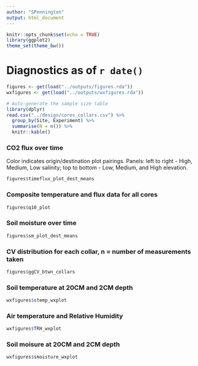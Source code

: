 ```yaml
---
author: "SPennington"
output: html_document
---
```


```r
knitr::opts_chunk$set(echo = TRUE)
library(ggplot2)
theme_set(theme_bw())
```

# Diagnostics as of `r date()`

```r
figures <- get(load("../outputs/figures.rda"))
wxfigures <- get(load("../outputs/wxfigures.rda"))
```

```r
# Auto-generate the sample size table
library(dplyr)
read.csv("../design/cores_collars.csv") %>% 
  group_by(Site, Experiment) %>% 
  summarise(N = n()) %>% 
  knitr::kable()
```

### CO2 flux over time

Color indicates origin/destination plot pairings. Panels: left to right - High, Medium, Low salinity; top to bottom - Low, Medium, and High elevation.

```r
figures$timeflux_plot_dest_means
```

### Composite temperature and flux data for all cores
```r
figures$q10_plot
```

### Soil moisture over time
```r
figures$sm_plot_dest_means
```

### CV distribution for each collar, n = number of measurements taken
```r
figures$ggCV_btwn_collars
```

### Soil temperature at 20CM and 2CM depth
```r
wxfigures$stemp_wxplot
```

### Air temperature and Relative Humidity
```r
wxfigures$TRH_wxplot
```

### Soil moisure at 20CM and 2CM depth
```r
wxfigures$smoisture_wxplot
```